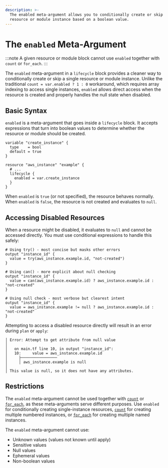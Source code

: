 ```yaml
---
description: >-
  The enabled meta-argument allows you to conditionally create or skip a single
  resource or module instance based on a boolean value.
---
```


# The `enabled` Meta-Argument

:::note
A given resource or module block cannot use `enabled` together with `count` or `for_each`.
:::

The `enabled` meta-argument in a `lifecycle` block provides a cleaner way to conditionally create or skip a
single resource or module instance. Unlike the traditional `count = var.enabled ? 1 : 0`
workaround, which requires array indexing to access single instances, `enabled` allows
direct access when the resource is created and properly handles the null state when disabled.

## Basic Syntax

`enabled` is a meta-argument that goes inside a `lifecycle` block. It accepts expressions that turn into boolean values to determine whether the resource or module should be created.

```hcl
variable "create_instance" {
  type    = bool
  default = true
}

resource "aws_instance" "example" {
  # ...
  lifecycle {
    enabled = var.create_instance
  }
}
```

When `enabled` is `true` (or not specified), the resource behaves normally. When `enabled`
is `false`, the resource is not created and evaluates to `null`.

## Accessing Disabled Resources

When a resource might be disabled, it evaluates to `null` and cannot be accessed directly.
You must use conditional expressions to handle this safely:

```hcl
# Using try() - most concise but masks other errors
output "instance_id" {
  value = try(aws_instance.example.id, "not-created")
}

# Using can() - more explicit about null checking
output "instance_id" {
  value = can(aws_instance.example.id) ? aws_instance.example.id : "not-created"
}

# Using null check - most verbose but clearest intent
output "instance_id" {
  value = aws_instance.example != null ? aws_instance.example.id : "not-created"
}
```

Attempting to access a disabled resource directly will result in an error during `plan` or `apply`:

```
│ Error: Attempt to get attribute from null value
│
│   on main.tf line 10, in output "instance_id":
│   10:     value = aws_instance.example.id
│     ├────────────────
│     │ aws_instance.example is null
│
│ This value is null, so it does not have any attributes.
```

## Restrictions

The `enabled` meta-argument cannot be used together with [`count`](../../language/meta-arguments/count.mdx) or [`for_each`](../../language/meta-arguments/for_each.mdx), as these
meta-arguments serve different purposes. Use `enabled` for conditionally creating
single-instance resources, [`count`](../../language/meta-arguments/count.mdx) for creating multiple numbered instances, or
[`for_each`](../../language/meta-arguments/for_each.mdx) for creating multiple named instances.

The `enabled` meta-argument cannot use:
- Unknown values (values not known until apply)
- Sensitive values
- Null values
- Ephemeral values
- Non-boolean values
